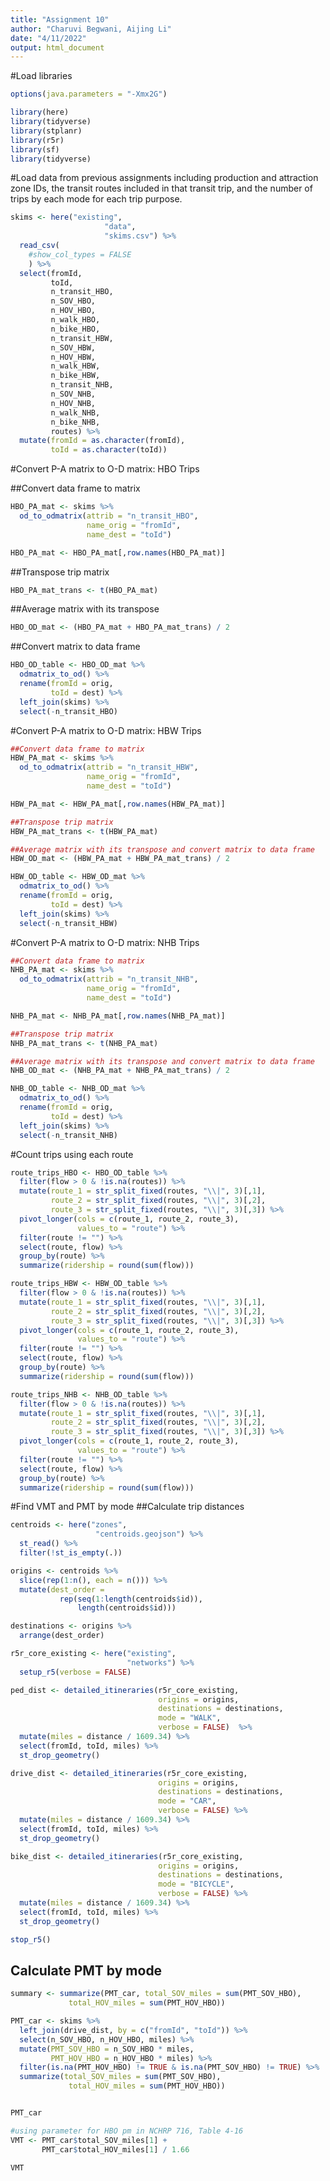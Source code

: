 ```yaml
---
title: "Assignment 10"
author: "Charuvi Begwani, Aijing Li"
date: "4/11/2022"
output: html_document
---
```


#Load libraries

```r
options(java.parameters = "-Xmx2G")

library(here)
library(tidyverse)
library(stplanr)
library(r5r)
library(sf)
library(tidyverse)
```

#Load data from previous assignments including production and attraction zone IDs, the transit routes included in that transit trip, and the number of trips by each mode for each trip purpose.

```r
skims <- here("existing",
                     "data",
                     "skims.csv") %>%
  read_csv(
    #show_col_types = FALSE
    ) %>%
  select(fromId, 
         toId, 
         n_transit_HBO,
         n_SOV_HBO,
         n_HOV_HBO,
         n_walk_HBO,
         n_bike_HBO,
         n_transit_HBW,
         n_SOV_HBW,
         n_HOV_HBW,
         n_walk_HBW,
         n_bike_HBW,
         n_transit_NHB,
         n_SOV_NHB,
         n_HOV_NHB,
         n_walk_NHB,
         n_bike_NHB,
         routes) %>%
  mutate(fromId = as.character(fromId),
         toId = as.character(toId))
```

#Convert P-A matrix to O-D matrix: HBO Trips

##Convert data frame to matrix
```r
HBO_PA_mat <- skims %>%
  od_to_odmatrix(attrib = "n_transit_HBO", 
                 name_orig = "fromId",
                 name_dest = "toId") 

HBO_PA_mat <- HBO_PA_mat[,row.names(HBO_PA_mat)]
```

##Transpose trip matrix
```r
HBO_PA_mat_trans <- t(HBO_PA_mat)
```

##Average matrix with its transpose 
```r
HBO_OD_mat <- (HBO_PA_mat + HBO_PA_mat_trans) / 2
```

##Convert matrix to data frame
```r
HBO_OD_table <- HBO_OD_mat %>%
  odmatrix_to_od() %>%
  rename(fromId = orig,
         toId = dest) %>%
  left_join(skims) %>%
  select(-n_transit_HBO)
```
#Convert P-A matrix to O-D matrix: HBW Trips

```r
##Convert data frame to matrix
HBW_PA_mat <- skims %>%
  od_to_odmatrix(attrib = "n_transit_HBW", 
                 name_orig = "fromId",
                 name_dest = "toId") 

HBW_PA_mat <- HBW_PA_mat[,row.names(HBW_PA_mat)]

##Transpose trip matrix
HBW_PA_mat_trans <- t(HBW_PA_mat)

##Average matrix with its transpose and convert matrix to data frame
HBW_OD_mat <- (HBW_PA_mat + HBW_PA_mat_trans) / 2

HBW_OD_table <- HBW_OD_mat %>%
  odmatrix_to_od() %>%
  rename(fromId = orig,
         toId = dest) %>%
  left_join(skims) %>%
  select(-n_transit_HBW)

```
#Convert P-A matrix to O-D matrix: NHB Trips

```r
##Convert data frame to matrix
NHB_PA_mat <- skims %>%
  od_to_odmatrix(attrib = "n_transit_NHB", 
                 name_orig = "fromId",
                 name_dest = "toId") 

NHB_PA_mat <- NHB_PA_mat[,row.names(NHB_PA_mat)]

##Transpose trip matrix
NHB_PA_mat_trans <- t(NHB_PA_mat)

##Average matrix with its transpose and convert matrix to data frame
NHB_OD_mat <- (NHB_PA_mat + NHB_PA_mat_trans) / 2

NHB_OD_table <- NHB_OD_mat %>%
  odmatrix_to_od() %>%
  rename(fromId = orig,
         toId = dest) %>%
  left_join(skims) %>%
  select(-n_transit_NHB)

```

#Count trips using each route
```r
route_trips_HBO <- HBO_OD_table %>%
  filter(flow > 0 & !is.na(routes)) %>%
  mutate(route_1 = str_split_fixed(routes, "\\|", 3)[,1],
         route_2 = str_split_fixed(routes, "\\|", 3)[,2],
         route_3 = str_split_fixed(routes, "\\|", 3)[,3]) %>%
  pivot_longer(cols = c(route_1, route_2, route_3),
               values_to = "route") %>%
  filter(route != "") %>%
  select(route, flow) %>%
  group_by(route) %>%
  summarize(ridership = round(sum(flow)))

route_trips_HBW <- HBW_OD_table %>%
  filter(flow > 0 & !is.na(routes)) %>%
  mutate(route_1 = str_split_fixed(routes, "\\|", 3)[,1],
         route_2 = str_split_fixed(routes, "\\|", 3)[,2],
         route_3 = str_split_fixed(routes, "\\|", 3)[,3]) %>%
  pivot_longer(cols = c(route_1, route_2, route_3),
               values_to = "route") %>%
  filter(route != "") %>%
  select(route, flow) %>%
  group_by(route) %>%
  summarize(ridership = round(sum(flow)))

route_trips_NHB <- NHB_OD_table %>%
  filter(flow > 0 & !is.na(routes)) %>%
  mutate(route_1 = str_split_fixed(routes, "\\|", 3)[,1],
         route_2 = str_split_fixed(routes, "\\|", 3)[,2],
         route_3 = str_split_fixed(routes, "\\|", 3)[,3]) %>%
  pivot_longer(cols = c(route_1, route_2, route_3),
               values_to = "route") %>%
  filter(route != "") %>%
  select(route, flow) %>%
  group_by(route) %>%
  summarize(ridership = round(sum(flow)))

```

#Find VMT and PMT by mode
##Calculate trip distances

```r
centroids <- here("zones",
                   "centroids.geojson") %>%
  st_read() %>%
  filter(!st_is_empty(.))

origins <- centroids %>%
  slice(rep(1:n(), each = n())) %>%
  mutate(dest_order =
           rep(seq(1:length(centroids$id)),
               length(centroids$id)))

destinations <- origins %>%
  arrange(dest_order)

r5r_core_existing <- here("existing",
                          "networks") %>%
  setup_r5(verbose = FALSE)

ped_dist <- detailed_itineraries(r5r_core_existing,
                                 origins = origins,
                                 destinations = destinations,
                                 mode = "WALK",
                                 verbose = FALSE)  %>%
  mutate(miles = distance / 1609.34) %>%
  select(fromId, toId, miles) %>%
  st_drop_geometry()

drive_dist <- detailed_itineraries(r5r_core_existing,
                                 origins = origins,
                                 destinations = destinations,
                                 mode = "CAR",
                                 verbose = FALSE) %>%
  mutate(miles = distance / 1609.34) %>%
  select(fromId, toId, miles) %>%
  st_drop_geometry()

bike_dist <- detailed_itineraries(r5r_core_existing,
                                 origins = origins,
                                 destinations = destinations,
                                 mode = "BICYCLE",
                                 verbose = FALSE) %>%
  mutate(miles = distance / 1609.34) %>%
  select(fromId, toId, miles) %>%
  st_drop_geometry()

stop_r5()
```

## Calculate PMT by mode

```r
summary <- summarize(PMT_car, total_SOV_miles = sum(PMT_SOV_HBO),
             total_HOV_miles = sum(PMT_HOV_HBO))
```

```r
PMT_car <- skims %>%
  left_join(drive_dist, by = c("fromId", "toId")) %>%
  select(n_SOV_HBO, n_HOV_HBO, miles) %>%
  mutate(PMT_SOV_HBO = n_SOV_HBO * miles,
         PMT_HOV_HBO = n_HOV_HBO * miles) %>%
  filter(is.na(PMT_HOV_HBO) != TRUE & is.na(PMT_SOV_HBO) != TRUE) %>%
  summarize(total_SOV_miles = sum(PMT_SOV_HBO),
             total_HOV_miles = sum(PMT_HOV_HBO))


PMT_car
```

```r
#using parameter for HBO pm in NCHRP 716, Table 4-16
VMT <- PMT_car$total_SOV_miles[1] + 
       PMT_car$total_HOV_miles[1] / 1.66

VMT
```
```r

```

